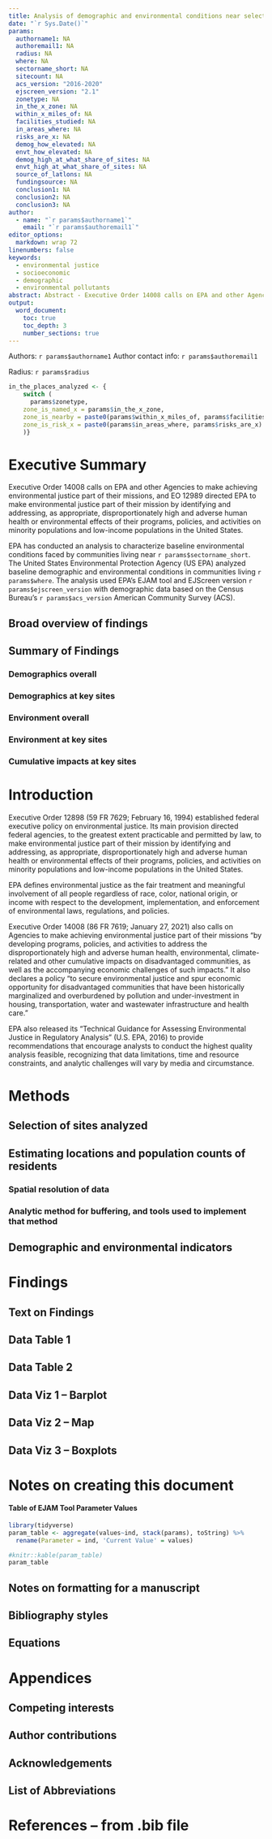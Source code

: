 ```yaml
---
title: Analysis of demographic and environmental conditions near selected facilities based on USEPA's EJAM tool
date: "`r Sys.Date()`"
params:
  authorname1: NA
  authoremail1: NA
  radius: NA
  where: NA
  sectorname_short: NA
  sitecount: NA
  acs_version: "2016-2020"
  ejscreen_version: "2.1"
  zonetype: NA
  in_the_x_zone: NA
  within_x_miles_of: NA
  facilities_studied: NA
  in_areas_where: NA
  risks_are_x: NA
  demog_how_elevated: NA
  envt_how_elevated: NA
  demog_high_at_what_share_of_sites: NA
  envt_high_at_what_share_of_sites: NA
  source_of_latlons: NA
  fundingsource: NA
  conclusion1: NA
  conclusion2: NA
  conclusion3: NA
author:
  - name: "`r params$authorname1`"
    email: "`r params$authoremail1`"
editor_options:
  markdown: wrap 72
linenumbers: false
keywords: 
  - environmental justice
  - socioeconomic
  - demographic
  - environmental pollutants
abstract: Abstract - Executive Order 14008 calls on EPA and other Agencies to make achieving environmental justice part of their missions, and EO 12989 directed EPA to make environmental justice part of their mission by identifying and addressing, as appropriate, disproportionately high and adverse human health or environmental effects of their programs, policies, and activities on minority populations and low-income populations in the United States. The United States Environmental Protection Agency (US EPA) analyzed baseline demographic and environmental conditions in communities living `r params$where` `r params$facilities_analyzed`. The analysis used EPA's EJAM tool and EJScreen version `r params$ejscreen_version` with demographic data based on the Census Bureau’s `r params$acs_version` American Community Survey (ACS). **The analysis found that**
output: 
  word_document:
    toc: true
    toc_depth: 3
    number_sections: true
---
```


Authors: `r params$authorname1`
Author contact info: `r params$authoremail1`

Radius: `r params$radius`

 
```r
in_the_places_analyzed <- {
    switch (
      params$zonetype,
    zone_is_named_x = params$in_the_x_zone, 
    zone_is_nearby = paste0(params$within_x_miles_of, params$facilities_studied),
    zone_is_risk_x = paste0(params$in_areas_where, params$risks_are_x)
    )}
```

# Executive Summary	 

Executive Order 14008 calls on EPA and other Agencies to make achieving
environmental justice part of their missions, and EO 12989 directed EPA
to make environmental justice part of their mission by identifying and
addressing, as appropriate, disproportionately high and adverse human
health or environmental effects of their programs, policies, and
activities on minority populations and low-income populations in the
United States.

EPA has conducted an analysis to characterize baseline environmental
conditions faced by communities living near `r params$sectorname_short`.
The United States Environmental Protection Agency (US EPA) analyzed
baseline demographic and environmental conditions in communities living
`r params$where`. The analysis used EPA's EJAM tool and EJScreen version
`r params$ejscreen_version` with demographic data based on the Census
Bureau's `r params$acs_version` American Community Survey (ACS).


## Broad overview of findings 

## Summary of Findings 

### Demographics overall 

### Demographics at key sites 

### Environment overall 

### Environment at key sites 

### Cumulative impacts at key sites 

# Introduction 

Executive Order 12898 (59 FR 7629; February 16, 1994) established
federal executive policy on environmental justice. Its main provision
directed federal agencies, to the greatest extent practicable and
permitted by law, to make environmental justice part of their mission by
identifying and addressing, as appropriate, disproportionately high and
adverse human health or environmental effects of their programs,
policies, and activities on minority populations and low-income
populations in the United States.

EPA defines environmental justice as the fair treatment and meaningful
involvement of all people regardless of race, color, national origin, or
income with respect to the development, implementation, and enforcement
of environmental laws, regulations, and policies.

Executive Order 14008 (86 FR 7619; January 27, 2021) also calls on
Agencies to make achieving environmental justice part of their missions
"by developing programs, policies, and activities to address the
disproportionately high and adverse human health, environmental,
climate-related and other cumulative impacts on disadvantaged
communities, as well as the accompanying economic challenges of such
impacts." It also declares a policy "to secure environmental justice and
spur economic opportunity for disadvantaged communities that have been
historically marginalized and overburdened by pollution and
under-investment in housing, transportation, water and wastewater
infrastructure and health care."

EPA also released its "Technical Guidance for Assessing Environmental
Justice in Regulatory Analysis" (U.S. EPA, 2016) to provide
recommendations that encourage analysts to conduct the highest quality
analysis feasible, recognizing that data limitations, time and resource
constraints, and analytic challenges will vary by media and
circumstance.


# Methods 

## Selection of sites analyzed 

## Estimating locations and population counts of residents 

### Spatial resolution of data 

### Analytic method for buffering, and tools used to implement that method 

## Demographic and environmental indicators 

# Findings 

## Text on Findings 

## Data Table 1 

## Data Table 2 

## Data Viz 1 – Barplot 

## Data Viz 2 – Map 

## Data Viz 3 – Boxplots 

# Notes on creating this document 

#### Table of EJAM Tool Parameter Values

```r
library(tidyverse)
param_table <- aggregate(values~ind, stack(params), toString) %>% 
  rename(Parameter = ind, 'Current Value' = values)

#knitr::kable(param_table)
param_table
```

## Notes on formatting for a manuscript 

## Bibliography styles 

## Equations 

# Appendices 

## Competing interests 

## Author contributions 

## Acknowledgements 

## List of Abbreviations 

# References – from .bib file  

 

 